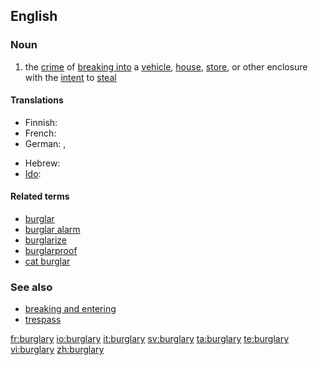 ==English==

===Noun===
{{wikipedia}}
{{en-noun|burglaries}}

# the [[crime]] of [[break in|breaking into]] a [[vehicle]], [[house]], [[store]], or other enclosure with the [[intent]] to [[steal]]

====Translations====
{{trans-top|the crime of breaking into}}
* Finnish: {{t-|fi|murto}}
* French: {{t+|fr|cambriolage|m}}
* German: {{t+|de|Einbruch|m}}, {{t-|de|Einbruchdiebstahl|m}}
{{trans-mid}}
* Hebrew: {{t-|he|פריצה|tr=pritza|f}}
* [[Ido]]: {{t+|io|rupto-furto}}
{{trans-bottom}}

====Related terms====
* [[burglar]]
* [[burglar alarm]]
* [[burglarize]]
* [[burglarproof]]
* [[cat burglar]]

===See also===
* [[breaking and entering]]
* [[trespass]]

[[fr:burglary]]
[[io:burglary]]
[[it:burglary]]
[[sv:burglary]]
[[ta:burglary]]
[[te:burglary]]
[[vi:burglary]]
[[zh:burglary]]
